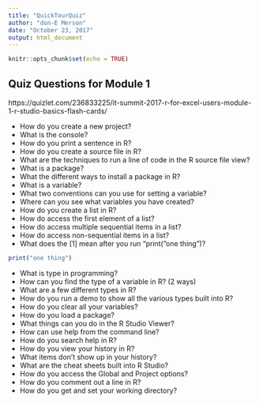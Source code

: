 ```yaml
---
title: "QuickTourQuiz"
author: "don-E Merson"
date: "October 23, 2017"
output: html_document
---
```


```r
knitr::opts_chunk$set(echo = TRUE)
```

## Quiz Questions for Module 1

https://quizlet.com/236833225/it-summit-2017-r-for-excel-users-module-1-r-studio-basics-flash-cards/

- How do you create a new project?	
- What is the console?	
- How do you print a sentence in R?	
- How do you create a source file in R?	
- What are the techniques to run a line of code in the R source file view?	
- What is a package?	
- What the different ways to install a package in R?	
- What is a variable?	
- What two conventions can you use for setting a variable?	
- Where can you see what variables you have created?	
- How do you create a list in R?	
- How do access the first element of a list?	
- How do access multiple sequential items in a list?	
- How do access non-sequential items in a list?	
- What does the [1] mean after you run "print("one thing")?
```r
print("one thing")
```

- What is type in programming?	
- How can you find the type of a variable in R? (2 ways)	
- What are a few different types in R?	
- How do you run a demo to show all the various types built into R?	
- How do you clear all your variables?	
- How do you load a package?	
- What things can you do in the R Studio Viewer?	
- How can use help from the command line?	
- How do you search help in R?	
- How do you view your history in R?	
- What items don't show up in your history?	
- What are the cheat sheets built into R Studio?	
- How do you access the Global and Project options?	
- How do you comment out a line in R?	
- How do you get and set your working directory?
 
